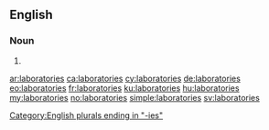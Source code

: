 ==English==

===Noun===
{{head|en|plural}}

# {{plural of|laboratory|lang=en}}

[[Category:English plurals ending in "-ies"]]

[[ar:laboratories]]
[[ca:laboratories]]
[[cy:laboratories]]
[[de:laboratories]]
[[eo:laboratories]]
[[fr:laboratories]]
[[ku:laboratories]]
[[hu:laboratories]]
[[my:laboratories]]
[[no:laboratories]]
[[simple:laboratories]]
[[sv:laboratories]]
